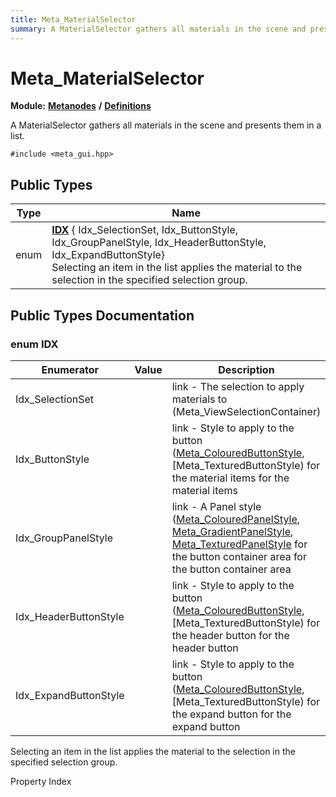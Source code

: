 ```yaml
---
title: Meta_MaterialSelector
summary: A MaterialSelector gathers all materials in the scene and presents them in a list. 
---
```


# Meta_MaterialSelector

**Module:** **[Metanodes](../../modules/metanodes/index.mdx)** **/** **[Definitions](../../modules/metanodes/definitions.mdx)**

A MaterialSelector gathers all materials in the scene and presents them in a list. 

`#include <meta_gui.hpp>`

## Public Types

| Type           | Name           |
| -------------- | -------------- |
| enum| **[IDX](#enum-idx)** { Idx_SelectionSet, Idx_ButtonStyle, Idx_GroupPanelStyle, Idx_HeaderButtonStyle, Idx_ExpandButtonStyle}<br />Selecting an item in the list applies the material to the selection in the specified selection group.  |

## Public Types Documentation

### enum IDX

| Enumerator | Value | Description |
| ---------- | ----- | ----------- |
| Idx_SelectionSet | | link - The selection to apply materials to (Meta_ViewSelectionContainer)   |
| Idx_ButtonStyle | | link - Style to apply to the button ([Meta_ColouredButtonStyle](../metanodes/meta-coloured-button-style.mdx), [Meta_TexturedButtonStyle) for the material items for the material items  |
| Idx_GroupPanelStyle | | link - A Panel style ([Meta_ColouredPanelStyle](../metanodes/meta-coloured-panel-style.mdx), [Meta_GradientPanelStyle](../metanodes/meta-gradient-panel-style.mdx), [Meta_TexturedPanelStyle](../metanodes/meta-textured-panel-style.mdx) for the button container area for the button container area  |
| Idx_HeaderButtonStyle | | link - Style to apply to the button ([Meta_ColouredButtonStyle](../metanodes/meta-coloured-button-style.mdx), [Meta_TexturedButtonStyle) for the header button for the header button  |
| Idx_ExpandButtonStyle | | link - Style to apply to the button ([Meta_ColouredButtonStyle](../metanodes/meta-coloured-button-style.mdx), [Meta_TexturedButtonStyle) for the expand button for the expand button  |

Selecting an item in the list applies the material to the selection in the specified selection group. 

Property Index 
